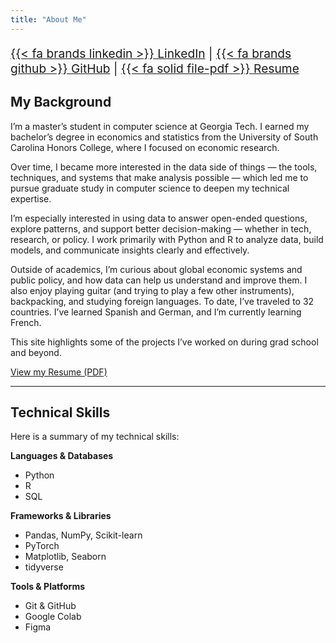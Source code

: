 ```yaml
---
title: "About Me"
---
```


<div style="text-align: left; font-size: 1.2rem;">
<a href="https://linkedin.com/in/christopher-hynes" target="_blank">{{< fa brands linkedin >}} LinkedIn</a> | <a href="https://github.com/hynesc" target="_blank">{{< fa brands github >}} GitHub</a> | <a href="resume.pdf" target="_blank">{{< fa solid file-pdf >}} Resume</a>
</div>

## My Background

I’m a master’s student in computer science at Georgia Tech. I earned my bachelor’s degree in economics and statistics from the University of South Carolina Honors College, where I focused on economic research.

Over time, I became more interested in the data side of things — the tools, techniques, and systems that make analysis possible — which led me to pursue graduate study in computer science to deepen my technical expertise.

I’m especially interested in using data to answer open-ended questions, explore patterns, and support better decision-making — whether in tech, research, or policy. I work primarily with Python and R to analyze data, build models, and communicate insights clearly and effectively.

Outside of academics, I’m curious about global economic systems and public policy, and how data can help us understand and improve them. I also enjoy playing guitar (and trying to play a few other instruments), backpacking, and studying foreign languages. To date, I've traveled to 32 countries. I’ve learned Spanish and German, and I’m currently learning French.

This site highlights some of the projects I’ve worked on during grad school and beyond.

[View my Resume (PDF)](resume.pdf)

---

## Technical Skills

Here is a summary of my technical skills:

**Languages & Databases**

* Python
* R
* SQL

**Frameworks & Libraries**

* Pandas, NumPy, Scikit-learn
* PyTorch
* Matplotlib, Seaborn
* tidyverse

**Tools & Platforms**

* Git & GitHub
* Google Colab
* Figma

